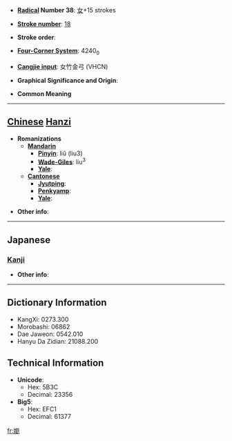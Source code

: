 * '''[[Wiktionary:Chinese radical index| Radical]] Number 38''': [[Wiktionary:Chinese radical index 女|女]]+15 strokes

* '''[[Wiktionary:Chinese total strokes index|Stroke number]]''': [[Wiktionary:Chinese total strokes index 18|18]]

* '''Stroke order''': 

* '''[[Wiktionary:Chinese four corner index|Four-Corner System]]''': 4240<sub>0</sub>

* '''[[Wiktionary:Chinese Cangjie index|Cangjie input]]''': 女竹金弓 (VHCN)

* '''Graphical Significance and Origin''': 

* '''Common Meaning'''

----

== [[Chinese]] [[Hanzi]] ==

* '''Romanizations'''
** '''[[Mandarin]]'''
*** '''[[Pinyin]]''': liǔ (liu3)
*** '''[[Wade-Giles]]''': liu<sup>3</sup>
*** '''[[Yale]]''': 
** '''[[Cantonese]]'''
*** '''[[Jyutping]]''':
*** '''[[Penkyamp]]''': 
*** '''[[Yale]]''': 

* '''Other info''': 

----

==Japanese==
===[[Kanji]]===
{{kanji|on readings=[[りわ]] (riwa), [[る]] (ru)|kun readings=[[やもめ]] (yamome), [[なまめかしい]] (namamekashii)}}

* '''Other info''':  

----

== Dictionary Information ==

* KangXi: 0273.300
* Morobashi: 06862
* Dae Jaweon: 0542.010
* Hanyu Da Zidian: 21088.200

== Technical Information ==

* '''Unicode''':
** Hex: 5B3C
** Decimal: 23356
* '''Big5''':
** Hex: EFC1
** Decimal: 61377

[[fr:嬼]]